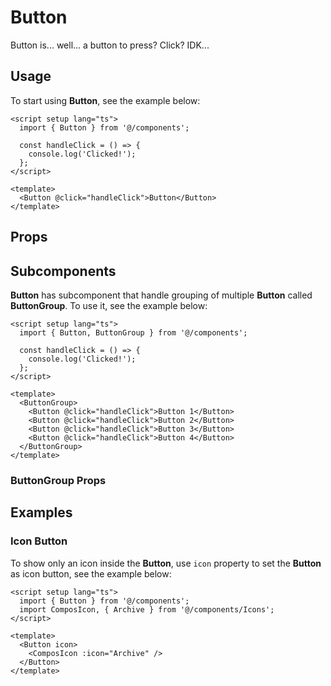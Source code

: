 

<Meta title="Components/Button" />

# Button
Button is... well... a button to press? Click? IDK...

## Usage
To start using **Button**, see the example below:

<div className="demo-block">
  <Story of={ButtonStories.DocUsage} />

  ```tsx
  <script setup lang="ts">
    import { Button } from '@/components';

    const handleClick = () => {
      console.log('Clicked!');
    };
  </script>

  <template>
    <Button @click="handleClick">Button</Button>
  </template>
  ```
</div>


## Props
<ArgTypes of={Button} />

## Subcomponents
**Button** has subcomponent that handle grouping of multiple **Button** called **ButtonGroup**.
To use it, see the example below:

<div className="demo-block">
  <Story of={ButtonStories.DocSubcomponent} />

  ```tsx
  <script setup lang="ts">
    import { Button, ButtonGroup } from '@/components';

    const handleClick = () => {
      console.log('Clicked!');
    };
  </script>

  <template>
    <ButtonGroup>
      <Button @click="handleClick">Button 1</Button>
      <Button @click="handleClick">Button 2</Button>
      <Button @click="handleClick">Button 3</Button>
      <Button @click="handleClick">Button 4</Button>
    </ButtonGroup>
  </template>
  ```
</div>


### ButtonGroup Props
<ArgTypes of={ButtonGroup} />

## Examples
### Icon Button
To show only an icon inside the **Button**, use `icon` property to set the **Button** as icon button, see the example below:

<div className="demo-block">
  <Story of={ButtonStories.DocIcon} />

  ```tsx
  <script setup lang="ts">
    import { Button } from '@/components';
    import ComposIcon, { Archive } from '@/components/Icons';
  </script>

  <template>
    <Button icon>
      <ComposIcon :icon="Archive" />
    </Button>
  </template>
  ```
</div>

